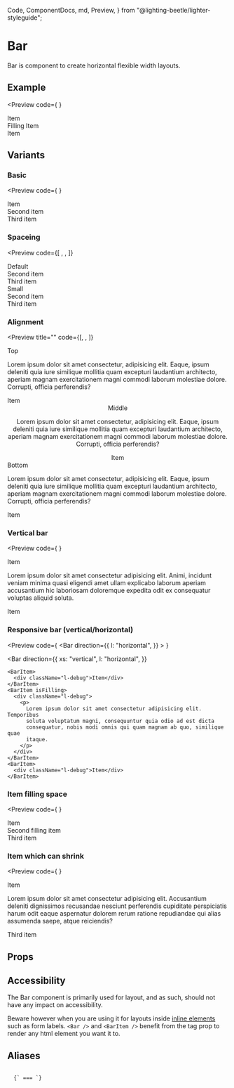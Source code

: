   Code,
  ComponentDocs,
  md,
  Preview,
} from "@lighting-beetle/lighter-styleguide";


# Bar

Bar is component to create horizontal flexible width layouts.

## Example

<Preview
  code={
    <Bar>
      <BarItem />
      <BarItem isFilling />
      <BarItem />
    </Bar>
  }
>
  <Bar>
    <BarItem>
      <div className="l-debug">Item</div>
    </BarItem>
    <BarItem isFilling>
      <div className="l-debug">Filling Item</div>
    </BarItem>
    <BarItem>
      <div className="l-debug">Item</div>
    </BarItem>
  </Bar>
</Preview>

## Variants

### Basic

<Preview
  code={
    <Bar>
      <BarItem />
      <BarItem />
      <BarItem />
    </Bar>
  }
>
  <Bar>
    <BarItem>
      <div className="l-debug">Item</div>
    </BarItem>
    <BarItem>
      <div className="l-debug">Second item</div>
    </BarItem>
    <BarItem>
      <div className="l-debug">Third item</div>
    </BarItem>
  </Bar>
</Preview>

### Spaceing

<Preview
  code={[
    <Bar space="small" key="default">
      <BarItem />
      <BarItem isFilling />
      <BarItem />
    </Bar>,
    <Bar space="small" key="small">
      <BarItem />
      <BarItem isFilling />
      <BarItem />
    </Bar>,
  ]}
>
  <Bar>
    <BarItem>
      <div className="l-debug">Default</div>
    </BarItem>
    <BarItem>
      <div className="l-debug">Second item</div>
    </BarItem>
    <BarItem>
      <div className="l-debug">Third item</div>
    </BarItem>
  </Bar>
  <Bar space="small">
    <BarItem>
      <div className="l-debug">Small</div>
    </BarItem>
    <BarItem>
      <div className="l-debug">Second item</div>
    </BarItem>
    <BarItem>
      <div className="l-debug">Third item</div>
    </BarItem>
  </Bar>
</Preview>

### Alignment

<Preview
  title=""
  code={[<Bar align="top" />, <Bar align="middle" />, <Bar align="bottom" />]}
>
  <Bar align="top">
    <BarItem>
      <div className="l-debug">Top</div>
    </BarItem>
    <BarItem isFilling>
      <div className="l-debug">
        <p>
          Lorem ipsum dolor sit amet consectetur, adipisicing elit. Eaque, ipsum
          deleniti quia iure similique mollitia quam excepturi laudantium
          architecto, aperiam magnam exercitationem magni commodi laborum
          molestiae dolore. Corrupti, officia perferendis?
        </p>
      </div>
    </BarItem>
    <BarItem>
      <div className="l-debug">Item</div>
    </BarItem>
  </Bar>
  <Bar align="middle">
    <BarItem>
      <div className="l-debug">Middle</div>
    </BarItem>
    <BarItem isFilling>
      <div className="l-debug">
        <p>
          Lorem ipsum dolor sit amet consectetur, adipisicing elit. Eaque, ipsum
          deleniti quia iure similique mollitia quam excepturi laudantium
          architecto, aperiam magnam exercitationem magni commodi laborum
          molestiae dolore. Corrupti, officia perferendis?
        </p>
      </div>
    </BarItem>
    <BarItem>
      <div className="l-debug">Item</div>
    </BarItem>
  </Bar>
  <Bar align="bottom">
    <BarItem>
      <div className="l-debug">Bottom</div>
    </BarItem>
    <BarItem isFilling>
      <div className="l-debug">
        <p>
          Lorem ipsum dolor sit amet consectetur, adipisicing elit. Eaque, ipsum
          deleniti quia iure similique mollitia quam excepturi laudantium
          architecto, aperiam magnam exercitationem magni commodi laborum
          molestiae dolore. Corrupti, officia perferendis?
        </p>
      </div>
    </BarItem>
    <BarItem>
      <div className="l-debug">Item</div>
    </BarItem>
  </Bar>
</Preview>

### Vertical bar

<Preview
  code={
    <Bar direction="vertical">
      <BarItem />
      <BarItem isFilling />
      <BarItem />
    </Bar>
  }
>
  <Bar direction="vertical">
    <BarItem>
      <div className="l-debug">Item</div>
    </BarItem>
    <BarItem isFilling>
      <div className="l-debug">
        <p>
          Lorem ipsum dolor sit amet consectetur adipisicing elit. Animi,
          incidunt veniam minima quasi eligendi amet ullam explicabo laborum
          aperiam accusantium hic laboriosam doloremque expedita odit ex
          consequatur voluptas aliquid soluta.
        </p>
      </div>
    </BarItem>
    <BarItem>
      <div className="l-debug">Item</div>
    </BarItem>
  </Bar>
</Preview>

### Responsive bar (vertical/horizontal)

<Preview
  code={
    <Bar
      direction={{
        l: "horizontal",
      }}
    >
      <BarItem />
      <BarItem isFilling />
      <BarItem />
    </Bar>
  }
>
  <Bar
    direction={{
      xs: "vertical",
      l: "horizontal",
    }}
  >
    <BarItem>
      <div className="l-debug">Item</div>
    </BarItem>
    <BarItem isFilling>
      <div className="l-debug">
        <p>
          Lorem ipsum dolor sit amet consectetur adipisicing elit. Temporibus
          soluta voluptatum magni, consequuntur quia odio ad est dicta
          consequatur, nobis modi omnis qui quam magnam ab quo, similique quae
          itaque.
        </p>
      </div>
    </BarItem>
    <BarItem>
      <div className="l-debug">Item</div>
    </BarItem>
  </Bar>
</Preview>

### Item filling space

<Preview
  code={
    <Bar>
      <BarItem />
      <BarItem />
      <BarItem />
    </Bar>
  }
>
  <Bar>
    <BarItem>
      <div className="l-debug">Item</div>
    </BarItem>
    <BarItem isFilling>
      <div className="l-debug">Second filling item</div>
    </BarItem>
    <BarItem>
      <div className="l-debug">Third item</div>
    </BarItem>
  </Bar>
</Preview>

### Item which can shrink

<Preview
  code={
    <Bar>
      <BarItem />
      <BarItem />
      <BarItem />
    </Bar>
  }
>
  <Bar>
    <BarItem>
      <div className="l-debug">Item</div>
    </BarItem>
    <BarItem canShrink>
      <div className="l-debug">
        <p>
          Lorem ipsum dolor sit amet consectetur adipisicing elit. Accusantium
          deleniti dignissimos recusandae nesciunt perferendis cupiditate
          perspiciatis harum odit eaque aspernatur dolorem rerum ratione
          repudiandae qui alias assumenda saepe, atque reiciendis?
        </p>
      </div>
    </BarItem>
    <BarItem>
      <div className="l-debug">Third item</div>
    </BarItem>
  </Bar>
</Preview>

## Props

<ComponentDocs title="<Bar />" component={Bar} />

<ComponentDocs title="<BarItem />" component={BarItem} />

## Accessibility

The Bar component is primarily used for layout, and as such, should not have any impact on accessibility.

Beware however when you are using it for layouts inside [inline elements](https://developer.mozilla.org/en-US/docs/Web/HTML/Inline_elements) such as form labels. `<Bar />` and `<BarItem />` benefit from the tag prop to render any html element you want it to.

## Aliases

<Code inline={false} language="jsx">
  {`<BarVertical /> === <Bar direction="vertical" />`}
</Code>
